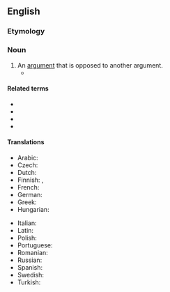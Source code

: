 ==English==
{{wikipedia}}

===Etymology===
{{prefix|en|counter|argument}}

===Noun===
{{en-noun}}

# An [[argument]] that is opposed to another argument.
#* {{quote-journal|en|date=2020 May 20|author=David Thrower and Ian Wray|title=Revisiting the plan for developing the North's rail network|journal=Rail|page=40|text=One argument is that "the virus has changed everything" and that people will work from home and travel much less, easing capacity pressures.<br>But there is a '''counter argument''' whereby we may all discover that, longer-term, many jobs cannot after all be effectively carried out from home indefinitely.}}

====Related terms====
* {{l|en|counterargue}}
* {{l|en|counterargumentation}}
* {{l|en|counterargumentative}}
* {{l|en|counterexample}}

====Translations====
{{trans-top|an argument that is opposed to another argument}}
* Arabic: {{t-needed|ar}}
* Czech: {{t|cs|protiargument|m}}
* Dutch: {{t+|nl|tegenargument|n}}
* Finnish: {{t+|fi|vastaväite}}, {{t+|fi|vasta-argumentti}}
* French: {{t+|fr|contre-argument|m}}
* German: {{t+|de|Gegenargument|n}}
* Greek: {{t+|el|αντεπιχείρημα|n|sc=Grek}}
* Hungarian: {{t+|hu|ellenérv}}
{{trans-mid}}
* Italian: {{t-needed|it}}
* Latin: {{t+|la|contrādictiō|f}}
* Polish: {{t|pl|kontrargument|m}}
* Portuguese: {{t+|pt|contra-argumento|m}}
* Romanian: {{t|ro|contra argument}}
* Russian: {{t+|ru|контраргуме́нт|m}}
* Spanish: {{t+|es|contraargumento|m}}
* Swedish: {{t+|sv|motargument|n}}
* Turkish: {{t+|tr|kontrargüman}}
{{trans-bottom}}